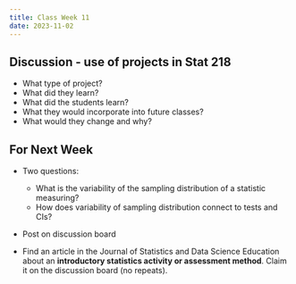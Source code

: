 ```yaml
---
title: Class Week 11
date: 2023-11-02
---
```


## Discussion - use of projects in Stat 218 

- What type of project?
- What did they learn?
- What did the students learn?
- What they would incorporate into future classes?
- What would they change and why?


## For Next Week

- Two questions:
    - What is the variability of the sampling distribution of a statistic measuring?
    - How does variability of sampling distribution connect to tests and CIs?
- Post on discussion board


- Find an article in the Journal of Statistics and Data Science Education about an **introductory statistics activity or assessment method**. Claim it on the discussion board (no repeats).  


\clearpage
\vspace*{1in}
\clearpage

